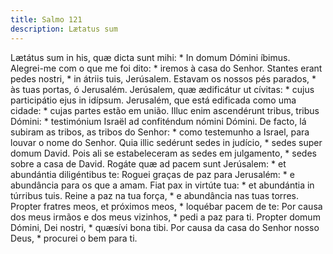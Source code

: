 ```yaml
---
title: Salmo 121
description: Lætatus sum
---
```


<div class="side-by-side not-content">
  <span class="text-justify">
    Lætátus sum in his, quæ dicta sunt mihi: * In domum Dómini íbimus.
  </span>
  <span class="text-justify">
    Alegrei-me com o que me foi dito: * iremos à casa do Senhor.
  </span>
  <span class="text-justify">
    Stantes erant pedes nostri, * in átriis tuis, Jerúsalem.
  </span>
  <span class="text-justify">
    Estavam os nossos pés parados, * às tuas portas, ó Jerusalém.
  </span>
  <span class="text-justify">
    Jerúsalem, quæ ædificátur ut cívitas: * cujus participátio ejus in idípsum.
  </span>
  <span class="text-justify">
    Jerusalém, que está edificada como uma cidade: * cujas partes estão em
    união.
  </span>
  <span class="text-justify">
    Illuc enim ascendérunt tribus, tribus Dómini: * testimónium Israël ad
    confiténdum nómini Dómini.
  </span>
  <span class="text-justify">
    De facto, lá subiram as tribos, as tribos do Senhor: * como testemunho a
    Israel, para louvar o nome do Senhor.
  </span>
  <span class="text-justify">
    Quia illic sedérunt sedes in judício, * sedes super domum David.
  </span>
  <span class="text-justify">
    Pois ali se estabeleceram as sedes em julgamento, * sedes sobre a casa de
    David.
  </span>
  <span class="text-justify">
    Rogáte quæ ad pacem sunt Jerúsalem: * et abundántia diligéntibus te:
  </span>
  <span class="text-justify">
    Roguei graças de paz para Jerusalém: * e abundância para os que a amam.
  </span>
  <span class="text-justify">
    Fiat pax in virtúte tua: * et abundántia in túrribus tuis.
  </span>
  <span class="text-justify">
    Reine a paz na tua força, * e abundância nas tuas torres.
  </span>
  <span class="text-justify">
    Propter fratres meos, et próximos meos, * loquébar pacem de te:
  </span>
  <span class="text-justify">
    Por causa dos meus irmãos e dos meus vizinhos, * pedi a paz para ti.
  </span>
  <span class="text-justify">
    Propter domum Dómini, Dei nostri, * quæsívi bona tibi.
  </span>
  <span class="text-justify">
    Por causa da casa do Senhor nosso Deus, * procurei o bem para ti.
  </span>
</div>

